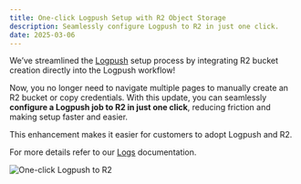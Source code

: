 ```yaml
---
title: One-click Logpush Setup with R2 Object Storage
description: Seamlessly configure Logpush to R2 in just one click.
date: 2025-03-06
---
```


We’ve streamlined the [Logpush](/logs/logpush/) setup process by integrating R2 bucket creation directly into the Logpush workflow!

Now, you no longer need to navigate multiple pages to manually create an R2 bucket or copy credentials. With this update, you can seamlessly **configure a Logpush job to R2 in just one click**, reducing friction and making setup faster and easier.

This enhancement makes it easier for customers to adopt Logpush and R2.

For more details refer to our [Logs](/logs/logpush/logpush-job/enable-destinations/r2/) documentation.

![One-click Logpush to R2](src/assets/images/changelog/logs/Oneclick.gif)
